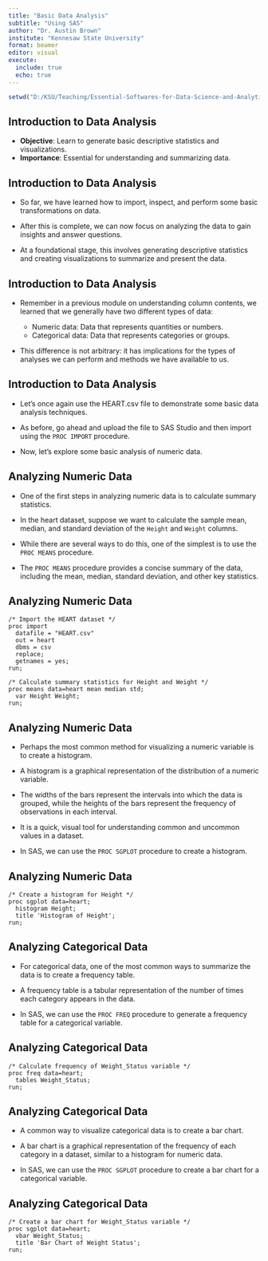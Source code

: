 ```yaml
---
title: "Basic Data Analysis"
subtitle: "Using SAS"
author: "Dr. Austin Brown"
institute: "Kennesaw State University"
format: beamer
editor: visual
execute: 
  include: true
  echo: true
---
```


```r
setwd("D:/KSU/Teaching/Essential-Softwares-for-Data-Science-and-Analytics/Module 4 - Basic Data Analysis")
```

## Introduction to Data Analysis

-   **Objective**: Learn to generate basic descriptive statistics and visualizations.
-   **Importance**: Essential for understanding and summarizing data.

## Introduction to Data Analysis

- So far, we have learned how to import, inspect, and perform some basic transformations on data. 

- After this is complete, we can now focus on analyzing the data to gain insights and answer questions.

- At a foundational stage, this involves generating descriptive statistics and creating visualizations to summarize and present the data.

## Introduction to Data Analysis

- Remember in a previous module on understanding column contents, we learned that we generally have two different types of data:

    - Numeric data: Data that represents quantities or numbers.
    - Categorical data: Data that represents categories or groups.
    
- This difference is not arbitrary: it has implications for the types of analyses we can perform and methods we have available to us.

## Introduction to Data Analysis

- Let's once again use the HEART.csv file to demonstrate some basic data analysis techniques.

- As before, go ahead and upload the file to SAS Studio and then import using the `PROC IMPORT` procedure.

- Now, let's explore some basic analysis of numeric data.

## Analyzing Numeric Data

- One of the first steps in analyzing numeric data is to calculate summary statistics.

- In the heart dataset, suppose we want to calculate the sample mean, median, and standard deviation of the `Height` and `Weight` columns.

- While there are several ways to do this, one of the simplest is to use the `PROC MEANS` procedure.

- The `PROC MEANS` procedure provides a concise summary of the data, including the mean, median, standard deviation, and other key statistics.

## Analyzing Numeric Data

```
/* Import the HEART dataset */
proc import 
  datafile = "HEART.csv"
  out = heart
  dbms = csv
  replace;
  getnames = yes;
run;

/* Calculate summary statistics for Height and Weight */
proc means data=heart mean median std;
  var Height Weight;
run;
```
## Analyzing Numeric Data

- Perhaps the most common method for visualizing a numeric variable is to create a histogram.

- A histogram is a graphical representation of the distribution of a numeric variable.

- The widths of the bars represent the intervals into which the data is grouped, while the heights of the bars represent the frequency of observations in each interval.

- It is a quick, visual tool for understanding common and uncommon values in a dataset.

- In SAS, we can use the `PROC SGPLOT` procedure to create a histogram.

## Analyzing Numeric Data

```
/* Create a histogram for Height */
proc sgplot data=heart;
  histogram Height;
  title 'Histogram of Height';
run;
```

## Analyzing Categorical Data

- For categorical data, one of the most common ways to summarize the data is to create a frequency table.

- A frequency table is a tabular representation of the number of times each category appears in the data.

- In SAS, we can use the `PROC FREQ` procedure to generate a frequency table for a categorical variable.

## Analyzing Categorical Data

```
/* Calculate frequency of Weight_Status variable */
proc freq data=heart;
  tables Weight_Status;
run;
```

## Analyzing Categorical Data

- A common way to visualize categorical data is to create a bar chart.

- A bar chart is a graphical representation of the frequency of each category in a dataset, similar to a histogram for numeric data.

- In SAS, we can use the `PROC SGPLOT` procedure to create a bar chart for a categorical variable.

## Analyzing Categorical Data

```
/* Create a bar chart for Weight_Status variable */
proc sgplot data=heart;
  vbar Weight_Status;
  title 'Bar Chart of Weight Status';
run;
```

